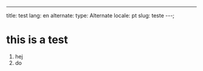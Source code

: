 ---
title: test
lang: en
alternate: 
   type: Alternate
   locale: pt
   slug: teste
---;

# this is a test

1. hej
1. do